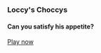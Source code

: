 ### Loccy's Choccys

#### Can you satisfy his appetite?

[Play now](https://mellowarpeggiation.itch.io/loccys-choccys)
